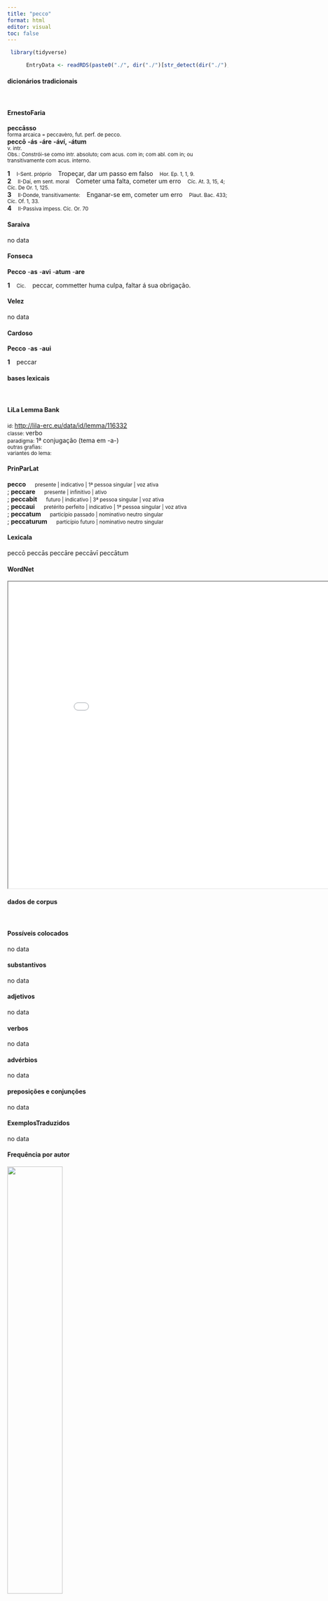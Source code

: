 ```yaml
---
title: "pecco"
format: html
editor: visual
toc: false
---
```



```r
 library(tidyverse) 

      EntryData <- readRDS(paste0("./", dir("./")[str_detect(dir("./"), "_xx112-101-99-99-111xx_.rds")]))

```


#### dicionários tradicionais

&emsp;




::: panel-tabset

#### ErnestoFaria

<b>peccāsso</b> <br> <small>forma arcaica = peccavèro, fut. perf. de pecco.</small> <br> <small></small> 
 <b>peccō</b> <b>-ás</b> <b>-áre</b> <b>-áví, -átum</b> <br> <small>v. intr.</small> <br> <small>Obs.: Constrói-se como intr. absoluto; com acus. com in; com abl. com in; ou transitivamente com acus. interno.</small>   <p> <b>1</b> &ensp; <small>I-Sent. próprio</small> &ensp; Tropeçar, dar um passo em falso &ensp; <small>Hor. Ep. 1, 1, 9.</small> <br> <b>2</b> &ensp; <small>II-Daí, em sent. moral</small> &ensp; Cometer uma falta, cometer um erro &ensp; <small>Cíc. At. 3, 15, 4; Cíc. De Or. 1, 125.</small> <br> <b>3</b> &ensp; <small>II-Donde, transitivamente:</small> &ensp; Enganar-se em, cometer um erro &ensp; <small>Plaut. Bac. 433; Cíc. Of. 1, 33.</small> <br> <b>4</b> &ensp; <small>II-Passiva impess. Cíc. Or. 70</small> &ensp; <small></small> </p>




#### Saraiva

no data




#### Fonseca

<b>Pecco</b> -<b>as</b> -<b>avi</b> -<b>atum</b> -<b>are</b>   <p> <b>1</b> &ensp; <small>Cic.</small> &ensp; peccar, commetter huma culpa, faltar á sua obrigação. </p>




#### Velez

no data




#### Cardoso

<b>Pecco</b> -<b>as</b> -<b>aui</b>   <p> <b>1</b> &ensp; peccar </p>


:::



#### bases lexicais

&emsp;






::: panel-tabset

#### LiLa Lemma Bank

<small> id: </small> <a href=' http://lila-erc.eu/data/id/lemma/116332 ' target="_blank"> http://lila-erc.eu/data/id/lemma/116332 </a> <br>
<small> classe: </small> verbo    <br>
<small> paradigma: </small> 1ª conjugação (tema em -a-) <br>
<small> outras grafias: </small>  <br>
<small> variantes do lema: </small>  <br>





#### PrinParLat

<b> pecco </b>&emsp;<small> presente | indicativo | 1ª pessoa singular | voz ativa </small><br>
; <b> peccare </b>&emsp;<small> presente | infinitivo | ativo </small><br>
; <b> peccabit </b>&emsp;<small> futuro | indicativo | 3ª pessoa singular | voz ativa </small><br>
; <b> peccaui </b>&emsp;<small> pretérito perfeito | indicativo | 1ª pessoa singular | voz ativa </small><br>
; <b> peccatum </b>&emsp;<small> particípio passado | nominativo neutro singular </small><br>
; <b> peccaturum </b>&emsp;<small> particípio futuro | nominativo neutro singular </small><br>





#### Lexicala

peccō 
 peccās 
 peccāre 
 peccāvī 
 peccātum




#### WordNet

<iframe width='900' height='700' src='Media/Tree__xx112-101-99-99-111xx__sem_type_lexemes_pt.html'>

</iframe>


:::



#### dados de corpus

&emsp;




::: panel-tabset

#### Possíveis colocados

no data




#### substantivos

no data




#### adjetivos

no data




#### verbos

no data




#### advérbios

no data




#### preposições e conjunções

no data


:::



::: panel-tabset

#### ExemplosTraduzidos

no data




#### Frequência por autor

![](./Media/barchart__xx112-101-99-99-111xx__lemma_BY_author_Frequencies.webp){width=50% fig-alt='This charts plots the frequency of lemma by author_Frequencies. The Phaedrus subcorpus registers the highest normalized frequency, with the value of 6.07 and an absolute frequency of 4. The Horatius subcorpus follows, with a normalized frequency of 4.44 and an absolute frequency of 5. the subcorpus with the least normalized frequency is Ovidius with the normalized value of 0 and an absolute freqeuncy of 0. here are all the values: subcorpus: Caesar ; normalized frequency: 1 ; absolute frequency: 0.377672029609487. subcorpus: Cicero ; normalized frequency: 13 ; absolute frequency: 0.809847748623259. subcorpus: Horatius ; normalized frequency: 5 ; absolute frequency: 4.44010301038984. subcorpus: Ovidius ; normalized frequency: 0 ; absolute frequency: 0. subcorpus: Phaedrus ; normalized frequency: 4 ; absolute frequency: 6.0725671777744. subcorpus: Sallustius ; normalized frequency: 1 ; absolute frequency: 0.927557740469344. subcorpus: Seneca ; normalized frequency: 11 ; absolute frequency: 2.05296653664545. subcorpus: Suetonius ; normalized frequency: 0 ; absolute frequency: 0. subcorpus: Tacitus ; normalized frequency: 1 ; absolute frequency: 3.43288705801579. subcorpus: Vergilius ; normalized frequency: 0 ; absolute frequency: 0. subcorpus: Hieronymus ; normalized frequency: 0 ; absolute frequency: 0'}




#### Frequência por gênero

![](./Media/barchart__xx112-101-99-99-111xx__lemma_BY_genre_Frequencies.webp){width=50% fig-alt='This charts plots the frequency of lemma by genre_Frequencies. The Poesia.lírica subcorpus registers the highest normalized frequency, with the value of 4.21 and an absolute frequency of 5. The Poesia.lírica subcorpus follows, with a normalized frequency of 4.21 and an absolute frequency of 5. the subcorpus with the least normalized frequency is Poesia.épica with the normalized value of 0 and an absolute freqeuncy of 0. here are all the values: subcorpus: Prosa.histórica ; normalized frequency: 3 ; absolute frequency: 0.730300153363032. subcorpus: Prosa.filosófica ; normalized frequency: 12 ; absolute frequency: 1.9769031811667. subcorpus: Prosa.oratória ; normalized frequency: 5 ; absolute frequency: 0.480062984263535. subcorpus: Prosa.epistolográfica ; normalized frequency: 4 ; absolute frequency: 1.05991149738997. subcorpus: Poesia.lírica ; normalized frequency: 5 ; absolute frequency: 4.20627576343905. subcorpus: Poesia.didática ; normalized frequency: 4 ; absolute frequency: 3.39299346848757. subcorpus: Poesia.trágica ; normalized frequency: 3 ; absolute frequency: 2.60597637248089. subcorpus: Poesia.épica ; normalized frequency: 0 ; absolute frequency: 0. subcorpus: Prosa.ficcional ; normalized frequency: 0 ; absolute frequency: 0'}




#### Frequência por século

![](./Media/barchart__xx112-101-99-99-111xx__lemma_BY_period_Frequencies.webp){width=50% fig-alt='This charts plots the frequency of lemma by period_Frequencies. The II.d.C. subcorpus registers the highest normalized frequency, with the value of 2.62 and an absolute frequency of 1. The I.d.C. subcorpus follows, with a normalized frequency of 2.29 and an absolute frequency of 15. the subcorpus with the least normalized frequency is IV.d.C. with the normalized value of 0 and an absolute freqeuncy of 0. here are all the values: subcorpus: I.a.C. ; normalized frequency: 20 ; absolute frequency: 0.930882010705143. subcorpus: I.d.C. ; normalized frequency: 15 ; absolute frequency: 2.29463056447912. subcorpus: II.d.C. ; normalized frequency: 1 ; absolute frequency: 2.61780104712042. subcorpus: IV.d.C. ; normalized frequency: 0 ; absolute frequency: 0'}


:::

